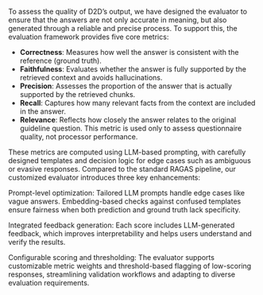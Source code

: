 
To assess the quality of D2D’s output, we have designed the evaluator to ensure that the answers are not only accurate in meaning, but also generated through a reliable and precise process. To support this, the evaluation framework provides five core metrics:

- **Correctness**: Measures how well the answer is consistent with the reference (ground truth).
- **Faithfulness**: Evaluates whether the answer is fully supported by the retrieved context and avoids hallucinations.
- **Precision**: Assesses the proportion of the answer that is actually supported by the retrieved chunks.
- **Recall**: Captures how many relevant facts from the context are included in the answer.
- **Relevance**: Reflects how closely the answer relates to the original guideline question. This metric is used only to assess questionnaire quality, not processor performance.

These metrics are computed using LLM-based prompting, with carefully designed templates and decision logic for edge cases such as ambiguous or evasive responses. Compared to the standard RAGAS pipeline, our customized evaluator introduces three key enhancements:

Prompt-level optimization: Tailored LLM prompts handle edge cases like vague answers. Embedding-based checks against confused templates ensure fairness when both prediction and ground truth lack specificity.

Integrated feedback generation: Each score includes LLM-generated feedback, which improves interpretability and helps users understand and verify the results.

Configurable scoring and thresholding: The evaluator supports customizable metric weights and threshold-based flagging of low-scoring responses, streamlining validation workflows and adapting to diverse evaluation requirements.
